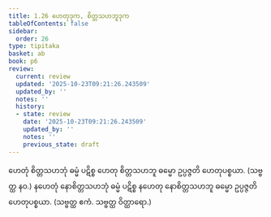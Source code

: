```yaml
---
title: 1.26 ဟေတုဒုက, စိတ္တသဟဘူဒုက
tableOfContents: false
sidebar:
  order: 26
type: tipitaka
basket: ab
book: p6
review:
  current: review
  updated: '2025-10-23T09:21:26.243509'
  updated_by: ''
  notes: ''
  history:
  - state: review
    date: '2025-10-23T09:21:26.243509'
    updated_by: ''
    notes: ''
    previous_state: draft
---
```



<ReviewStatus review={frontmatter.review} showDetails={true} />

<HypothesisAnnotation frontmatter={frontmatter} />

<DynamicBreadcrumb />

<Division number="50" book="p6" e="ch" v="39" p="51">

<Paragraph number="146" book="p6">
ဟေတုံ စိတ္တသဟဘုံ ဓမ္မံ ပဋိစ္စ ဟေတု စိတ္တသဟဘူ ဓမ္မော ဥပ္ပဇ္ဇတိ ဟေတုပစ္စယာ. (သဗ္ဗတ္ထ နဝ.)
</Paragraph>

<Paragraph number="147" book="p6">
နဟေတုံ နောစိတ္တသဟဘုံ ဓမ္မံ ပဋိစ္စ နဟေတု နောစိတ္တသဟဘူ ဓမ္မော ဥပ္ပဇ္ဇတိ ဟေတုပစ္စယာ. (သဗ္ဗတ္ထ ဧကံ. သဗ္ဗတ္ထ ဝိတ္ထာရော.)
</Paragraph>
</Division>